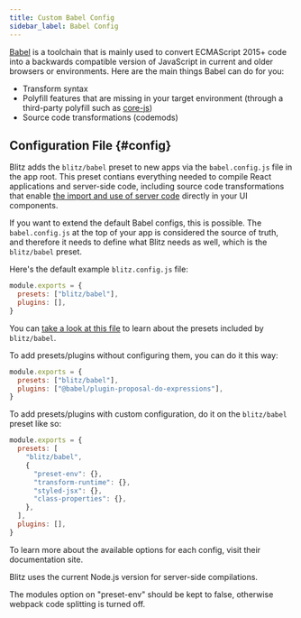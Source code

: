 ```yaml
---
title: Custom Babel Config
sidebar_label: Babel Config
---
```


[Babel](https://babeljs.io/) is a toolchain that is mainly used to convert
ECMAScript 2015+ code into a backwards compatible version of JavaScript in
current and older browsers or environments. Here are the main things Babel
can do for you:

- Transform syntax
- Polyfill features that are missing in your target environment (through a
  third-party polyfill such as
  [core-js](https://github.com/zloirock/core-js))
- Source code transformations (codemods)

## Configuration File {#config}

Blitz adds the `blitz/babel` preset to new apps via the `babel.config.js`
file in the app root. This preset contians everything needed to compile
React applications and server-side code, including source code
transformations that enable
[the import and use of server code](https://blitzjs.com/docs/client-and-server)
directly in your UI components.

If you want to extend the default Babel configs, this is possible. The
`babel.config.js` at the top of your app is considered the source of
truth, and therefore it needs to define what Blitz needs as well, which is
the `blitz/babel` preset.

Here's the default example `blitz.config.js` file:

```jsx
module.exports = {
  presets: ["blitz/babel"],
  plugins: [],
}
```

You can
[take a look at this file](https://github.com/blitz-js/blitz/blob/canary/packages/babel-preset/src/index.ts)
to learn about the presets included by `blitz/babel`.

To add presets/plugins without configuring them, you can do it this way:

```jsx
module.exports = {
  presets: ["blitz/babel"],
  plugins: ["@babel/plugin-proposal-do-expressions"],
}
```

To add presets/plugins with custom configuration, do it on the
`blitz/babel` preset like so:

```jsx
module.exports = {
  presets: [
    "blitz/babel",
    {
      "preset-env": {},
      "transform-runtime": {},
      "styled-jsx": {},
      "class-properties": {},
    },
  ],
  plugins: [],
}
```

To learn more about the available options for each config, visit their
documentation site.

Blitz uses the current Node.js version for server-side compilations.

The modules option on "preset-env" should be kept to false, otherwise
webpack code splitting is turned off.

